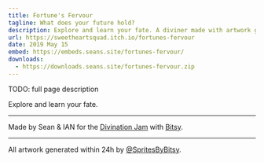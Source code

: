 ```yaml
---
title: Fortune's Fervour
tagline: What does your future hold?
description: Explore and learn your fate. A diviner made with artwork generated within 24h by <a href='https://twitter.com/SpritesByBitsy'>@SpritesByBitsy</a>.
url: https://sweetheartsquad.itch.io/fortunes-fervour
date: 2019 May 15
embed: https://embeds.seans.site/fortunes-fervour/
downloads:
  - https://downloads.seans.site/fortunes-fervour.zip
---
```


TODO: full page description



Explore and learn your fate.

---

Made by Sean & IAN for the [Divination Jam](https://itch.io/jam/divinationjam) with [Bitsy](https://ledoux.itch.io/bitsy).

---

All artwork generated within 24h by [@SpritesByBitsy](https://twitter.com/SpritesByBitsy).
